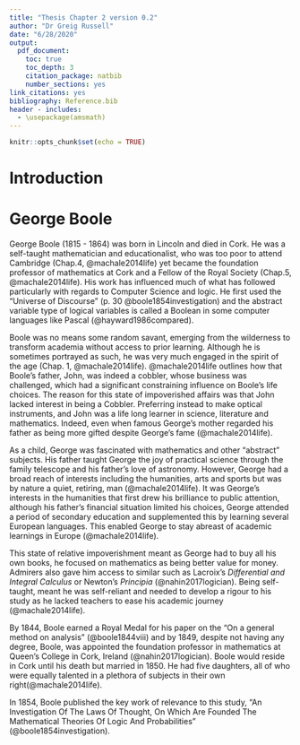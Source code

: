 ```yaml
---
title: "Thesis Chapter 2 version 0.2"
author: "Dr Greig Russell"
date: "6/28/2020"
output:
  pdf_document: 
    toc: true
    toc_depth: 3
    citation_package: natbib
    number_sections: yes
link_citations: yes
bibliography: Reference.bib
header - includes:
  - \usepackage(amsmath)
---
```


```r
knitr::opts_chunk$set(echo = TRUE)
```

# Introduction

# George Boole
George Boole (1815 - 1864) was born in Lincoln and died in Cork. He was a self-taught mathematician and educationalist, who was too poor to attend Cambridge (Chap.4, @machale2014life) yet became the foundation professor of mathematics at Cork and a Fellow of the Royal Society (Chap.5, @machale2014life). His work has influenced much of what has followed particularly with regards to Computer Science and logic. He first used the “Universe of Discourse” (p. 30 @boole1854investigation) and the abstract variable type of logical variables is called a Boolean in some computer languages like Pascal (@hayward1986compared).

Boole was no means some random savant, emerging from the wilderness to transform academia without access to prior learning. Although he is sometimes portrayed as such, he was very much engaged in the spirit of the age (Chap. 1, @machale2014life). @machale2014life outlines how that Boole’s father, John, was indeed a cobbler, whose business was challenged, which had a significant constraining influence on Boole’s life choices.  The reason for this state of impoverished affairs was that John lacked interest in being a Cobbler. Preferring instead to make optical instruments, and John was a life long learner in science, literature and mathematics. Indeed, even when famous George’s mother regarded his father as being more gifted despite George’s fame (@machale2014life).

As a child, George was fascinated with mathematics and other “abstract” subjects. His father taught George the joy of practical science through the family telescope and his father’s love of astronomy. However, George had a broad reach of interests including the humanities, arts and sports but was by nature a quiet, retiring, man (@machale2014life). It was George’s interests in the humanities that first drew his brilliance to public attention, although his father’s financial situation limited his choices, George attended a period of secondary education and supplemented this by learning several European languages. This enabled George to stay abreast of academic learnings in Europe (@machale2014life).

This state of relative impoverishment meant as George had to buy all his own books, he focused on mathematics as being better value for money. Admirers also gave him access to similar such as Lacroix’s *Differential and Integral Calculus* or Newton’s *Principia* (@nahin2017logician). Being self-taught, meant he was self-reliant and needed to develop a rigour to his study as he lacked teachers to ease his academic journey (@machale2014life).

By 1844, Boole earned a Royal Medal for his paper on the “On a general method on analysis” (@boole1844viii) and by 1849, despite not having any degree, Boole, was appointed the foundation professor in mathematics at Queen’s College in Cork, Ireland (@nahin2017logician). Boole would reside in Cork until his death but married in 1850. He had five daughters, all of who were equally talented in a plethora of subjects in their own right(@machale2014life).

In 1854, Boole published the key work of relevance to this study, “An Investigation Of The Laws Of Thought, On Which Are Founded The Mathematical Theories Of Logic And Probabilities” (@boole1854investigation).
